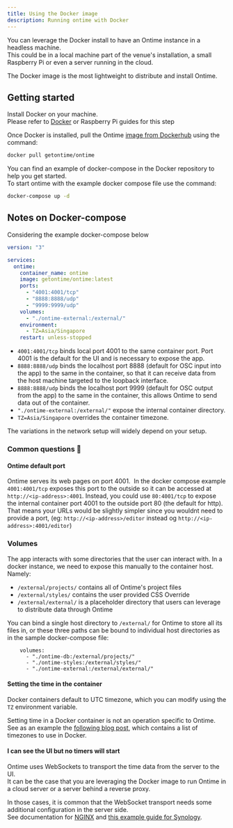 ```yaml
---
title: Using the Docker image
description: Running ontime with Docker
---
```


You can leverage the Docker install to have an Ontime instance in a headless machine. \
This could be in a local machine part of the venue's installation, a small Raspberry Pi or even a server running in the cloud.

The Docker image is the most lightweight to distribute and install Ontime.

## Getting started

Install Docker on your machine. \
Please refer to [Docker](https://docs.docker.com/engine/install/debian/) or Raspberry Pi guides for this step

Once Docker is installed, pull the Ontime [image from Dockerhub](https://hub.docker.com/r/getontime/ontime) using the command:

```bash
docker pull getontime/ontime
```

You can find an example of docker-compose in the Docker repository to help you get started. \
To start ontime with the example docker compose file use the command:

```bash
docker-compose up -d
```


## Notes on Docker-compose

Considering the example docker-compose below

```yaml
version: "3"

services:
  ontime:
    container_name: ontime
    image: getontime/ontime:latest
    ports:
      - "4001:4001/tcp"
      - "8888:8888/udp"
      - "9999:9999/udp"
    volumes:
      - "./ontime-external:/external/"
    environment:
      - TZ=Asia/Singapore
    restart: unless-stopped
```

* `4001:4001/tcp` binds local port 4001 to the same container port. Port 4001 is the default for the UI and is necessary to expose the app. 
* `8888:8888/udp` binds the localhost port 8888 (default for OSC input into the app) to the same in the container, so that it can receive data from the host machine targeted to the loopback interface.
* `8888:8888/udp` binds the localhost port 9999 (default for OSC output from the app) to the same in the container, this allows Ontime to send data out of the container.
* `"./ontime-external:/external/"` expose the internal container directory.
* `TZ=Asia/Singapore` overrides the container timezone.

The variations in the network setup will widely depend on your setup.

### Common questions 🚨

#### Ontime default port
Ontime serves its web pages on port 4001. 
In the docker compose example `4001:4001/tcp` exposes this port to the outside so it can be accessed at `http://<ip-address>:4001`. 
Instead, you could use `80:4001/tcp` to expose the internal container port 4001 to the outside port 80 (the default for http).
That means your URLs would be slightly simpler since you wouldnt need to provide a port, (eg: `http://<ip-address>/editor` instead og `http://<ip-address>:4001/editor`)

### Volumes
The app interacts with some directories that the user can interact with.
In a docker instance, we need to expose this manually to the container host.
Namely:
- `/external/projects/` contains all of Ontime's project files
- `/external/styles/` contains the user provided CSS Override
- `/external/external/` is a placeholder directory that users can leverage to distribute data through Ontime 

You can bind a single host directory to `/external/` for Ontime to store all its files in, or
these three paths can be bound to individual host directories as in the sample docker-compose file:

```
    volumes:
      - "./ontime-db:/external/projects/"
      - "./ontime-styles:/external/styles/"
      - "./ontime-external:/external/external/"
```

#### Setting the time in the container
Docker containers default to UTC timezone, which you can modify using the `TZ` environment variable.

Setting time in a Docker container is not an operation specific to Ontime. \
See as an example the [following blog post](https://docs.diladele.com/docker/timezones.html), which contains a list of timezones to use in Docker.

#### I can see the UI but no timers will start

Ontime uses WebSockets to transport the time data from the server to the UI. \
It can be the case that you are leveraging the Docker image to run Ontime in a cloud server or a server behind a reverse proxy.

In those cases, it is common that the WebSocket transport needs some additional configuration in the server side. \
See documentation for [NGINX](https://nginx.org/en/docs/http/websocket.html) and [this example guide for Synology](https://mariushosting.com/synology-some-docker-containers-need-websocket/).
